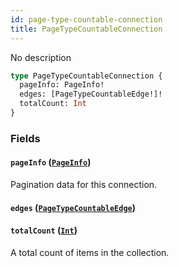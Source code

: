 ```yaml
---
id: page-type-countable-connection
title: PageTypeCountableConnection
---
```



No description

```graphql
type PageTypeCountableConnection {
  pageInfo: PageInfo!
  edges: [PageTypeCountableEdge!]!
  totalCount: Int
}
```


### Fields

#### `pageInfo` ([`PageInfo`](../../../developer/api-reference/objects/page-info))

Pagination data for this connection.


#### `edges` ([`PageTypeCountableEdge`](../../../developer/api-reference/objects/page-type-countable-edge))




#### `totalCount` ([`Int`](../../../developer/api-reference/scalars/int))

A total count of items in the collection.




